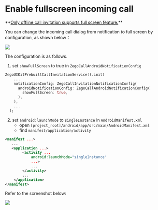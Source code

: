# Enable fullscreen incoming call

<Warning title="Warning">
**<u>Only offline call invitation supports full screen feature.</u>**
</Warning>

You can change the incoming call dialog from notification to full screen by configuration, as shown below：

<Frame width="256" height="auto" caption="">
  <img src="https://media-resource.spreading.io/5fa3f99cda659c8c9f2907cbb0242e6c/workspace86/20240223-141756.jpeg" />
</Frame>


The configuration is as follows.

1. set `showFullScreen` to true in `ZegoCallAndroidNotificationConfig`

```dart
ZegoUIKitPrebuiltCallInvitationService().init(
    ...
    notificationConfig: ZegoCallInvitationNotificationConfig(
      androidNotificationConfig: ZegoCallAndroidNotificationConfig(
        showFullScreen: true,
      ),
    ),
    ...
  );
```

2. set `android:launchMode` to `singleInstance` in `AndroidManifest.xml`
   * open `[project_root]/android/app/src/main/AndroidManifest.xml`
   * find `manifest/application/activity`

```xml AndroidManifest.xml {5}
<manifest ...>
   ...
   <application ...>
        <activity ...
            android:launchMode="singleInstance"
            ...>
            ...
        </activity>
        ...
    </application>
</manifest>
```

Refer to the screenshot below:

<Frame width="512" height="auto" caption="">
  <img src="https://media-resource.spreading.io/5fa3f99cda659c8c9f2907cbb0242e6c/workspace86/call_fullscreen_notification.jpeg" />
</Frame>



